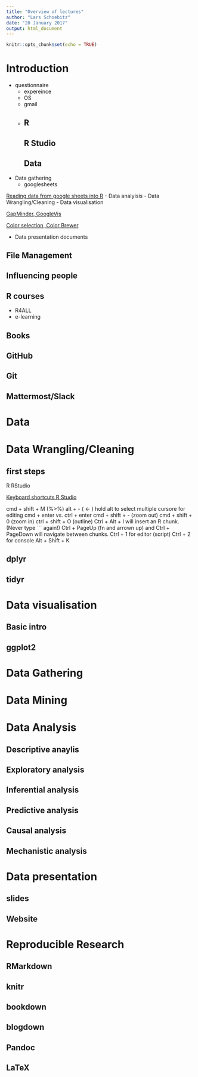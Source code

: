 ```yaml
---
title: "Overview of lectures"
author: "Lars Schoebitz"
date: "20 January 2017"
output: html_document
---
```


```r
knitr::opts_chunk$set(echo = TRUE)
```



# Introduction
- questionnaire
  - expereince
  - OS
  - gmail
  - 
## R
## R Studio
## Data

- Data gathering
  - googlesheets
  
[Reading data from google sheets into R](http://bit.ly/2kwIEtk)
- Data analyisis
- Data Wrangling/Cleaning
- Data visualisation

[GapMinder, GoogleVis](http://www.datasciencecentral.com/profiles/blogs/gapminder-data-visualization-using-googlevis-and-r)

[Color selection, Color Brewer](http://colorbrewer2.org/#type=sequential&scheme=BuGn&n=6)

- Data presentation documents

## File Management

## Influencing people

## R courses

- R4ALL
- e-learning

## Books
## GitHub
## Git
## Mattermost/Slack

# Data

# Data Wrangling/Cleaning

## first steps

R
RStudio

[Keyboard shortcuts R Studio](https://www.rstudio.com/rviews/2017/01/27/january-17-tips-and-tricks/)

cmd + shift + M (%>%)
alt + - ( <- )
hold alt to select multiple cursore for editing
cmd + enter vs. ctrl + enter
cmd + shift + - (zoom out)
cmd + shift + 0 (zoom in)
ctrl + shift + O (outline)
Ctrl + Alt + I will insert an R chunk. (Never type ``` again!)
Ctrl + PageUp (fn and arrown up) and Ctrl + PageDown will navigate between chunks.
Ctrl + 1 for editor (script)
Ctrl + 2 for console
Alt + Shift + K


## dplyr
## tidyr

# Data visualisation
## Basic intro
## ggplot2

# Data Gathering

# Data Mining

# Data Analysis
## Descriptive anaylis
## Exploratory analysis
## Inferential analysis
## Predictive analysis
## Causal analysis
## Mechanistic analysis

# Data presentation
## slides
## Website

# Reproducible Research

## RMarkdown
## knitr
## bookdown
## blogdown
## Pandoc
## LaTeX




